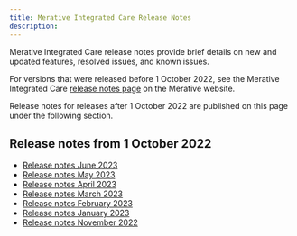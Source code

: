 ```yaml
---
title: Merative Integrated Care Release Notes
description: 
---
```


Merative Integrated Care release notes provide brief details on new and updated features, resolved issues, and known issues.

For versions that were released before 1 October 2022, see the Merative Integrated Care [release notes page](https://www.merative.com/support/integrated-care/release-notes/release-notes) on the Merative website.

Release notes for releases after 1 October 2022 are published on this page under the following section.

## Release notes from 1 October 2022

* [Release notes June 2023](/pdf/wcm/MerativeIntegratedCare_ReleaseNotes_June2023.pdf)
* [Release notes May 2023](/pdf/wcm/MerativeIntegratedCare_ReleaseNotes_May2023.pdf)
* [Release notes April 2023](/pdf/wcm/MerativeIntegratedCare_ReleaseNotes_April2023.pdf)
* [Release notes March 2023](/pdf/wcm/MerativeIntegratedCare_ReleaseNotes_March2023.pdf)
* [Release notes February 2023](/pdf/wcm/MerativeIntegratedCare_ReleaseNotes_February2023.pdf)
* [Release notes January 2023](/pdf/wcm/MerativeIntegratedCare_ReleaseNotes_January2023.pdf)
* [Release notes November 2022](/pdf/wcm/MerativeIntegratedCare_ReleaseNotes_November22.pdf)

<!--
</Row>
<Row className="resource-card-group">

<Column colMd={4} colLg={4} noGutterSm>
<ResourceCard
    title="Previous release notes"
    subTitle="Release"
    actionIcon="launch"
    href="https://www.ibm.com/support/pages/node/6209656">

</ResourceCard>
</Column>

</Row>
-->